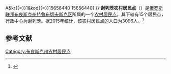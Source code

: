 {{Infobox Settlement
| official_name = 谢列茨农村居民点
| native_name = Селецкое сельское поселение
| settlement_type = [[农村居民点|农村居民点]]
| subdivision_type = [[国家|国家]]
| subdivision_type1 = [[州_(俄罗斯)|州]]
| subdivision_type2 = [[区_(苏联)|区]]
| subdivision_name = {{RUS}}
| subdivision_name1 = [[布良斯克州|布良斯克州]]
| subdivision_name2 = [[特鲁布切夫斯克区|特鲁布切夫斯克区]]
| seat_type = 行政中心
| seat = 谢列茨
| population_as_of=2015
| population_footnotes = <ref name=stat />
| population_total = 3096
| coordinates_display = inline,title
| latd =  | latm =  | lats =  | latNS = N
| longd =  | longm =  | longs =  | longEW = E
| timezone = [[莫斯科时间|MSK]]
| utc_offset = +3
| blank_name = [[俄罗斯市政土地区划代码|OKTMO编码]]
| blank_info = [http://classif.spb.ru/classificators/view/tma.php?st{{=}}A&kr{{=}}1&kod{{=}}15656440 15656440]
}}
'''谢列茨农村居民点'''（{{lang-ru|Селецкое сельское поселение}}）是[[俄罗斯联邦|俄罗斯联邦]][[布良斯克州|布良斯克州]][[特鲁布切夫斯克区|特鲁布切夫斯克区]]所属的一个[[农村居民点|农村居民点]]。其下辖有15个居民点，行政中心为谢列茨。据2015年统计，该农村居民点的人口为3096人。<ref name=stat>{{cite web | url = http://www.gks.ru/free_doc/doc_2015/bul_dr/mun_obr2015.rar | title = Численность населения Российской Федерации по муниципальным образованиям на 1 января 2015 года | accessdate = 2015-08-06 | archiveurl = https://www.webcitation.org/6aaNzOlFO?url=http://www.gks.ru/free_doc/doc_2015/bul_dr/mun_obr2015.rar | archivedate = 2015-08-06 | language = ru | deadurl = yes }}</ref>

== 参考文献 ==
{{reflist}}

{{Russia-stub}}

[[Category:布良斯克州农村居民点|Category:布良斯克州农村居民点]]